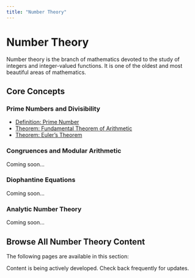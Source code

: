 ```yaml
---
title: "Number Theory"
---
```


# Number Theory

Number theory is the branch of mathematics devoted to the study of integers and integer-valued functions. It is one of the oldest and most beautiful areas of mathematics.

## Core Concepts

### Prime Numbers and Divisibility
- [Definition: Prime Number](def-prime.qmd)
- [Theorem: Fundamental Theorem of Arithmetic](thm-fundamental-arithmetic.qmd)
- [Theorem: Euler's Theorem](thm-euler.qmd)

### Congruences and Modular Arithmetic
Coming soon...

### Diophantine Equations
Coming soon...

### Analytic Number Theory
Coming soon...

## Browse All Number Theory Content

The following pages are available in this section:

:::{.callout-note}
Content is being actively developed. Check back frequently for updates.
:::